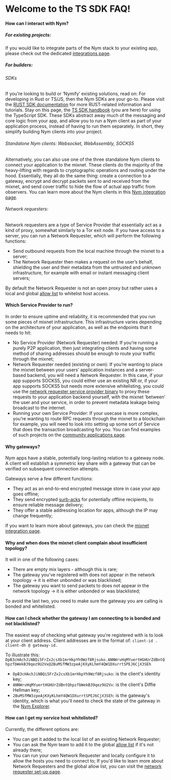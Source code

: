 # Welcome to the TS SDK FAQ!

#### __How can I interact with Nym?__

##### For existing projects:
If you would like to integrate parts of the Nym stack to your existing app, please check out the dedicated [integrations page](../FAQ/integrations).

##### For builders:
###### SDKs
If you’re looking to build or ‘Nymify’ existing solutions, read on: For developing in Rust or TS/JS, then the Nym SDKs are your go-to. Please visit the [RUST SDK documentation](https://nymtech.net/developers/tutorials/rust-sdk.html) for more RUST-related information and tutorials.
Stay on this page, the [TS SDK handbook](../) (you are here) for using the TypeScript SDK.
These SDKs abstract away much of the messaging and core logic from your app, and allow you to run a Nym client as part of your application process, instead of having to run them separately. In short, they simplify building Nym clients into your project.

###### Standalone Nym clients: Websocket, WebAssembly, SOCKS5
Alternatively, you can also use one of the three standalone Nym clients to connect your application to the mixnet. 
These clients do the majority of the heavy-lifting with regards to cryptographic operations and routing under the hood. 
Essentially, they all do the same thing: create a connection to a gateway, encrypt and decrypt packets sent to and received from the mixnet, and send cover traffic to hide the flow of actual app traffic from observers. You can learn more about the Nym clients in this [Nym integration page](https://nymtech.net/developers/integrations/mixnet-integration.html).

###### Network requesters: 
Network requesters are a type of Service Provider that essentially act as a kind of proxy, somewhat similarly to a Tor exit node. If you have access to a server, you can run a Network Requester, which will perform the following functions: 
- Send outbound requests from the local machine through the mixnet to a server;
- The Network Requester then makes a request on the user’s behalf, shielding the user and their metadata from the untrusted and unknown infrastructure, for example with  email or instant messaging client servers;


By default the Network Requester is not an open proxy but rather uses a local and global [allow list](https://nymtech.net/.wellknown/network-requester/standard-allowed-list.txt) to whitelist host access.

#### __Which Service Provider to run?__
In order to ensure uptime and reliability, it is recommended that you run some pieces of mixnet infrastructure. This infrastructure varies depending on the architecture of your application, as well as the endpoints that it needs to hit:

- No Service Provider (Network Requester) needed: If you’re running a purely P2P application, then just integrating clients and having some method of sharing addresses should be enough to route your traffic through the mixnet;
- Network Requester needed (existing or own): If you’re wanting to place the mixnet between your users’ application instances and a server-based backend, you will need a Network Requester. In this case, if your app supports SOCKS5, you could either use an existing NR or, if your app supports SOCKS5 but needs more extensive whitelisting, you could  use the [network requester service provider binary](https://nymtech.net/operators/nodes/network-requester-setup.html) to proxy these requests to your application backend yourself, with the mixnet ‘between’ the user and your service, in order to prevent metadata leakage being broadcast to the internet.
- Running your own Service Provider: If your usecase is more complex, you’re wanting to route RPC requests through the mixnet to a blockchain for example, you will need to look into setting up some sort of Service that does the transaction broadcasting for you. You can find examples of such projects on the [community applications page](https://nymtech.net/developers/community-resources/community-applications-and-guides.html).


#### __Why gateways?__
Nym apps have a stable, potentially long-lasting relation to a gateway node. A client will establish a symmetric key share with a gateway that can be verified on subsequent connection attempts.

Gateways serve a few different functions:

- They act as an end-to-end encrypted message store in case your app goes offline;
- They send encrypted [surb-acks](https://nymtech.net/docs/architecture/traffic-flow.html) for potentially offline recipients, to ensure reliable message delivery;
- They offer a stable addressing location for apps, although the IP may change frequently;

If you want to learn more about gateways, you can check the [mixnet integration page](https://nymtech.net/developers/integrations/mixnet-integration.html).


#### __Why and when does the mixnet client complain about insufficient topology?__

It will in one of the following cases:
- There are empty mix layers - although this is rare;
- The gateway you've registered with does not appear in the network topology -> it is either unbonded or was blacklisted;
- The gateway you want to send packets to does not appear in the network topology -> it is either unbonded or was blacklisted;

To avoid the last two, you need to make sure the gateway you are calling is bonded and whitelisted.

#### __How can I check whether the gateway I am connecting to is bonded and not blacklisted?__

The easiest way of checking what gateway you're registered with is to look at your client address. 
Client addresses are in the format of:
`client-id . client-dh @ gateway-id. ` 

To illustrate this: `DpB3cHAchJiNBQi5FrZx2csXb1mrHkpYh9Wzf8Rjsuko.ANNWrvHqMYuertHGHUrZdBntQhpzfbWekB39qez9U2Vx@2BuMSfMW3zpeAjKXyKLhmY4QW1DXurrtSPEJ6CjX3SEh `

- `DpB3cHAchJiNBQi5FrZx2csXb1mrHkpYh9Wzf8Rjsuko`: is the client's identity key;
- `ANNWrvHqMYuertHGHUrZdBntQhpzfbWekB39qez9U2Vx`: is the client's Diffie Hellman key;
- `2BuMSfMW3zpeAjKXyKLhmY4QW1DXurrtSPEJ6CjX3SEh`: is the gateway's identity, which is what you'll need to check the state of the gateway in the [Nym Explorer](https://explorer.nymtech.net/network-components/gateways). 


#### __How can I get my service host whitelisted?__
Currently, the different options are: 
- You can get it added to the local list of an existing Network Requester;
- You can ask the Nym team to add it to the global [allow list](https://nymtech.net/.wellknown/network-requester/standard-allowed-list.txt) if it's not already there;
- You can run your own Network Requester and locally configure it to allow the hosts you need to connect to;
If you'd like to learn more about Network Requesters and the global allow list, you can visit the [network requester set-up page](https://nymtech.net/operators/nodes/network-requester-setup.html).